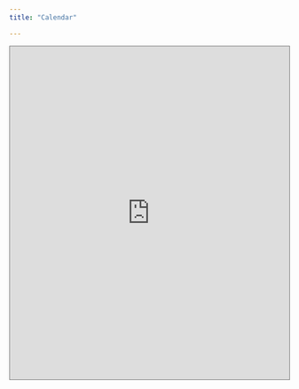 ```yaml
---
title: "Calendar"

---
```


<iframe src="https://calendar.google.com/calendar/embed?height=600&wkst=1&ctz=Europe%2FParis&showPrint=0&src=eWNsYXZpbmFzQGdtYWlsLmNvbQ&src=cGw2MjhhcTkzb2RjMDlqdnIzYzJicGNodTBAZ3JvdXAuY2FsZW5kYXIuZ29vZ2xlLmNvbQ&src=Z2duZG1vbmRyYzB0cmU2MW43cmxpZGt2bnJvZmdybGdAaW1wb3J0LmNhbGVuZGFyLmdvb2dsZS5jb20&color=%237986CB&color=%23E67C73&color=%23D81B60" style="border:solid 1px #777" width="100%" height="600" frameborder="0" scrolling="no"></iframe>